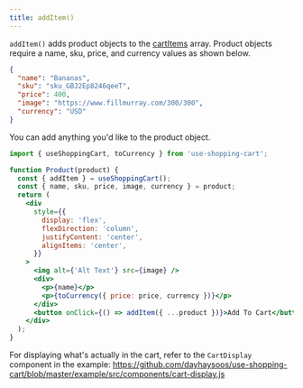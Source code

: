 ```yaml
---
title: addItem()
---
```


<div>

`addItem()` adds product objects to the [cartItems](api) array. Product objects require a
name, sku, price, and currency values as shown below.

```json
{
  "name": "Bananas",
  "sku": "sku_GBJ2Ep8246qeeT",
  "price": 400,
  "image": "https://www.fillmurray.com/300/300",
  "currency": "USD"
}
```

You can add anything you'd like to the product object.

```jsx
import { useShoppingCart, toCurrency } from 'use-shopping-cart';

function Product(product) {
  const { addItem } = useShoppingCart();
  const { name, sku, price, image, currency } = product;
  return (
    <div
      style={{
        display: 'flex',
        flexDirection: 'column',
        justifyContent: 'center',
        alignItems: 'center',
      }}
    >
      <img alt={'Alt Text'} src={image} />
      <div>
        <p>{name}</p>
        <p>{toCurrency({ price: price, currency })}</p>
      </div>
      <button onClick={() => addItem({ ...product })}>Add To Cart</button>
    </div>
  );
}
```

For displaying what's actually in the cart, refer to the `CartDisplay` component in the example:
https://github.com/dayhaysoos/use-shopping-cart/blob/master/example/src/components/cart-display.js

</div>
